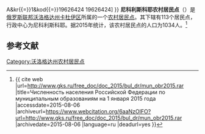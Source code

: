 {{Infobox Settlement
| official_name = 尼科利斯科耶农村居民点
| native_name = Сельское поселение Никольское
| settlement_type = [[农村居民点|农村居民点]]
| subdivision_type = [[国家|国家]]
| subdivision_type1 = [[州_(俄罗斯)|州]]
| subdivision_type2 = [[区_(苏联)|区]]
| subdivision_name = {{RUS}}
| subdivision_name1 = [[沃洛格达州|沃洛格达州]]
| subdivision_name2 = [[卡杜伊区|卡杜伊区]]
| seat_type = 行政中心
| seat = 尼科利斯科耶
| population_as_of=2015
| population_footnotes = <ref name=stat />
| population_total = 1034
| coordinates_display = inline,title
| latd = 59.3522222222222 | latm =  | lats =  | latNS = N
| longd = 37.1716666666667 | longm =  | longs =  | longEW = E
| timezone = [[莫斯科时间|MSK]]
| utc_offset = +3
| blank_name = [[俄罗斯市政土地区划代码|OKTMO编码]]
| blank_info = [http://classif.spb.ru/classificators/view/tma.php?st{{=}}A&kr{{=}}1&kod{{=}}19626424 19626424]
}}
'''尼科利斯科耶农村居民点'''（{{lang-ru|Сельское поселение Никольское}}）是[[俄罗斯联邦|俄罗斯联邦]][[沃洛格达州|沃洛格达州]][[卡杜伊区|卡杜伊区]]所属的一个[[农村居民点|农村居民点]]。其下辖有113个居民点，行政中心为尼科利斯科耶。据2015年统计，该农村居民点的人口为1034人。<ref name=stat>{{ cite web |url=http://www.gks.ru/free_doc/doc_2015/bul_dr/mun_obr2015.rar |title=Численность населения Российской Федерации по муниципальным образованиям на 1 января 2015 года |accessdate=2015-08-06 |archiveurl=https://www.webcitation.org/6aaNzOlFO?url=http://www.gks.ru/free_doc/doc_2015/bul_dr/mun_obr2015.rar |archivedate=2015-08-06 |language=ru |deadurl=yes }}</ref>

== 参考文献 ==
{{reflist}}

{{Russia-stub}}

[[Category:沃洛格达州农村居民点|Category:沃洛格达州农村居民点]]